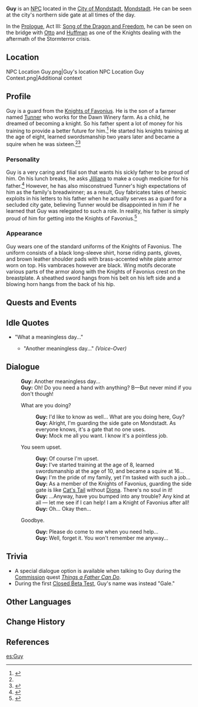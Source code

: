 {{Character Infobox
|type             = NPC
|image            = NPC Guy.png
|region           = Mondstadt
|title            = Knight of Favonius
|affiliation      = Knights of Favonius
|father           = Tunner
}}
'''Guy''' is an [[NPC]] located in the [[City of Mondstadt]], [[Mondstadt]]. He can be seen at the city's northern side gate at all times of the day.

In the [[Prologue]], Act III: [[Song of the Dragon and Freedom]], he can be seen on the bridge with [[Otto]] and [[Huffman]] as one of the Knights dealing with the aftermath of the Stormterror crisis.

==Location==
<gallery hideaddbutton="true" captionalign="center">
NPC Location Guy.png|Guy's location
NPC Location Guy Context.png|Additional context
</gallery>

==Profile==
Guy is a guard from the [[Knights of Favonius]].  He is the son of a farmer named [[Tunner]] who works for the Dawn Winery farm. As a child, he dreamed of becoming a knight. So his father spent a lot of money for his training to provide a better future for him.<ref name="Tunner's dialogue">{{Ref/NPC|Tunner}}</ref> He started his knights training at the age of eight, learned swordsmanship two years later and became a squire when he was sixteen.<ref name="Tunner's dialogue" /><ref>{{Ref/NPC|Guy}}</ref>

===Personality===
Guy is a very caring and filial son that wants his sickly father to be proud of him. On his lunch breaks, he asks [[Jilliana]] to make a cough medicine for his father.<ref>{{Ref/Quest|Things a Father Can Do}}</ref> However, he has also misconstrued Tunner's high expectations of him as the family's breadwinner; as a result, Guy fabricates tales of heroic exploits in his letters to his father when he actually serves as a guard for a secluded city gate, believing Tunner would be disappointed in him if he learned that Guy was relegated to such a role. In reality, his father is simply proud of him for getting into the Knights of Favonius.<ref>{{Ref/Quest|Guy in the Background}}</ref>

===Appearance===
Guy wears one of the standard uniforms of the Knights of Favonius. The uniform consists of a black long-sleeve shirt, horse riding pants, gloves, and brown leather shoulder pads with brass-accented white plate armor worn on top. His vambraces however are black. Wing motifs decorate various parts of the armor along with the Knights of Favonius crest on the breastplate. A sheathed sword hangs from his belt on his left side and a blowing horn hangs from the back of his hip.

==Quests and Events==
{{Quest Appearances
|Darknight Hero's Alibi (Quest)=as "City Gate Guard"
}}

==Idle Quotes==
* "What a meaningless day..."
** {{A|VO Guy 01.ogg}} "Another meaningless day..." ''(Voice-Over)''

==Dialogue==
{{Dialogue start}}
:'''Guy:''' Another meaningless day...
:'''Guy:''' Oh! Do you need a hand with anything? B&mdash;But never mind if you don't though!
:{{DIcon}} What are you doing?
::'''Guy:''' I'd like to know as well... What are you doing here, Guy?
::'''Guy:''' Alright, I'm guarding the side gate on Mondstadt. As everyone knows, it's a gate that no one uses.
::'''Guy:''' Mock me all you want. I know it's a pointless job.
:{{DIcon}} You seem upset.
::'''Guy:''' Of course I'm upset.
::'''Guy:''' I've started training at the age of 8, learned swordsmanship at the age of 10, and became a squire at 16...
::'''Guy:''' I'm the pride of my family, yet I'm tasked with such a job...
::'''Guy:''' As a member of the Knights of Favonius, guarding the side gate is like [[Cat's Tail]] without [[Diona]]. There's no soul in it!
::'''Guy:''' ...Anyway, have you bumped into any trouble? Any kind at all &mdash; let me see if I can help! I am a Knight of Favonius after all!
::'''Guy:''' Oh... Okay then...
:{{DIcon}} Goodbye.
::'''Guy:''' Please do come to me when you need help...
::'''Guy:''' Well, forget it. You won't remember me anyway...
{{Dialogue end}}

==Trivia==
* A special dialogue option is available when talking to Guy during the [[Commission]] quest ''[[Things a Father Can Do]]''.
* During the first [[Closed Beta Test]], Guy's name was instead "Gale."

==Other Languages==
{{Other Languages|default_hidden = 1
|en      = Guy
|zhs     = 盖伊
|zhs_rm  = Gàiyī
|zht     = 蓋伊
|zht_rm  = Gàiyī
|ja      = ゲイル
|ja_rm   = Gairu
|ko      = 가이
|ko_rm   = 
|es      = Guy
|fr      = Guy
|ru      = Гай
|ru_note = {{Lang|mini=1|ru=ай|ru_rm=ay}} produces the ''ai'' sound.
|th      = Guy
|vi      = Guy
|de      = Guy
|id      = Guy
|pt      = Guy
}}

==Change History==
{{Change History|1.0}}

==References==
{{Reflist}}

[[es:Guy]]